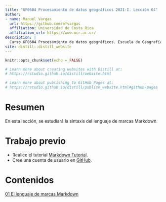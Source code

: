 ```yaml
---
title: "GF0604 Procesamiento de datos geográficos 2021-I. Lección 04"
author: 
- name: Manuel Vargas
  url: https://github.com/mfvargas
  affiliation: Universidad de Costa Rica
  affiliation_url: https://www.ucr.ac.cr/
description: |
  Curso GF0604 Procesamiento de datos geográficos. Escuela de Geografía, Universidad de Costa Rica. Primer ciclo lectivo 2021. Lección 04.
site: distill::distill_website
---
```


```r
knitr::opts_chunk$set(echo = FALSE)

# Learn more about creating websites with Distill at:
# https://rstudio.github.io/distill/website.html

# Learn more about publishing to GitHub Pages at:
# https://rstudio.github.io/distill/publish_website.html#github-pages

```

# Resumen
En esta lección, se estudiará la sintaxis del lenguaje de marcas Markdown.

# Trabajo previo
- Realice el tutorial [Markdown Tutorial](https://www.markdowntutorial.com/).  
- Cree una cuenta de usuario en [GitHub](https://github.com/).

# Contenidos
[01 El lenguaje de marcas Markdown](01-markdown.html)  